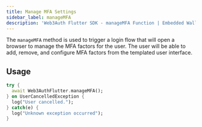 ```yaml
---
title: Manage MFA Settings
sidebar_label: manageMFA
description: 'Web3Auth Flutter SDK - manageMFA Function | Embedded Wallets'
---
```


The `manageMFA` method is used to trigger a login flow that will open a browser to manage the MFA factors for the user. The user will be able to add, remove, and configure MFA factors from the templated user interface.

## Usage

```dart
try {
  await Web3AuthFlutter.manageMFA();
} on UserCancelledException {
  log("User cancelled.");
} catch(e) {
  log("Unknown exception occurred");
}
```
